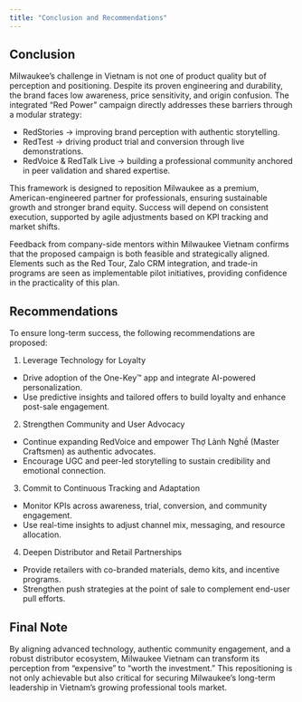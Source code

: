 ```yaml
---
title: "Conclusion and Recommendations"
---
```


## Conclusion

Milwaukee’s challenge in Vietnam is not one of product quality but of perception and positioning. Despite its proven engineering and durability, the brand faces low awareness, price sensitivity, and origin confusion. The integrated “Red Power” campaign directly addresses these barriers through a modular strategy:

- RedStories → improving brand perception with authentic storytelling.
- RedTest → driving product trial and conversion through live demonstrations.
- RedVoice & RedTalk Live → building a professional community anchored in peer validation and shared expertise.

This framework is designed to reposition Milwaukee as a premium, American-engineered partner for professionals, ensuring sustainable growth and stronger brand equity. Success will depend on consistent execution, supported by agile adjustments based on KPI tracking and market shifts.

Feedback from company-side mentors within Milwaukee Vietnam confirms that the proposed campaign is both feasible and strategically aligned. Elements such as the Red Tour, Zalo CRM integration, and trade-in programs are seen as implementable pilot initiatives, providing confidence in the practicality of this plan.

## Recommendations

To ensure long-term success, the following recommendations are proposed:

1. Leverage Technology for Loyalty
  - Drive adoption of the One-Key™ app and integrate AI-powered personalization.
  - Use predictive insights and tailored offers to build loyalty and enhance post-sale engagement.
2. Strengthen Community and User Advocacy
  - Continue expanding RedVoice and empower Thợ Lành Nghề (Master Craftsmen) as authentic advocates.
  - Encourage UGC and peer-led storytelling to sustain credibility and emotional connection.
3. Commit to Continuous Tracking and Adaptation
  - Monitor KPIs across awareness, trial, conversion, and community engagement.
  - Use real-time insights to adjust channel mix, messaging, and resource allocation.
4. Deepen Distributor and Retail Partnerships
  - Provide retailers with co-branded materials, demo kits, and incentive programs.
  - Strengthen push strategies at the point of sale to complement end-user pull efforts.

## Final Note

By aligning advanced technology, authentic community engagement, and a robust distributor ecosystem, Milwaukee Vietnam can transform its perception from “expensive” to “worth the investment.” This repositioning is not only achievable but also critical for securing Milwaukee’s long-term leadership in Vietnam’s growing professional tools market.


  